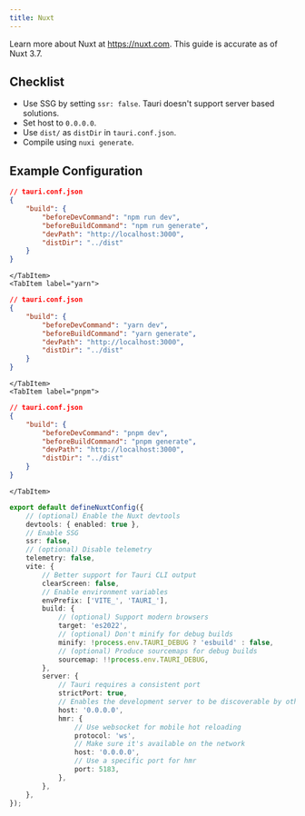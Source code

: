 ```yaml
---
title: Nuxt
---
```



Learn more about Nuxt at https://nuxt.com. This guide is accurate as of Nuxt 3.7.

## Checklist

- Use SSG by setting `ssr: false`. Tauri doesn't support server based solutions.
- Set host to `0.0.0.0`.
- Use `dist/` as `distDir` in `tauri.conf.json`.
- Compile using `nuxi generate`.

## Example Configuration

<Tabs>
	<TabItem label="npm">
	
```json
// tauri.conf.json
{
	"build": {
		"beforeDevCommand": "npm run dev",
		"beforeBuildCommand": "npm run generate",
		"devPath": "http://localhost:3000",
		"distDir": "../dist"
	}
}
```
	
	</TabItem>
	<TabItem label="yarn">
	
```json
// tauri.conf.json
{
	"build": {
		"beforeDevCommand": "yarn dev",
		"beforeBuildCommand": "yarn generate",
		"devPath": "http://localhost:3000",
		"distDir": "../dist"
	}
}
```
	
	</TabItem>
	<TabItem label="pnpm">
	
```json
// tauri.conf.json
{
	"build": {
		"beforeDevCommand": "pnpm dev",
		"beforeBuildCommand": "pnpm generate",
		"devPath": "http://localhost:3000",
		"distDir": "../dist"
	}
}
```
	
	</TabItem>
</Tabs>

```ts
export default defineNuxtConfig({
	// (optional) Enable the Nuxt devtools
	devtools: { enabled: true },
	// Enable SSG
	ssr: false,
	// (optional) Disable telemetry
	telemetry: false,
	vite: {
		// Better support for Tauri CLI output
		clearScreen: false,
		// Enable environment variables
		envPrefix: ['VITE_', 'TAURI_'],
		build: {
			// (optional) Support modern browsers
			target: 'es2022',
			// (optional) Don't minify for debug builds
			minify: !process.env.TAURI_DEBUG ? 'esbuild' : false,
			// (optional) Produce sourcemaps for debug builds
			sourcemap: !!process.env.TAURI_DEBUG,
		},
		server: {
			// Tauri requires a consistent port
			strictPort: true,
			// Enables the development server to be discoverable by other devices for mobile development
			host: '0.0.0.0',
			hmr: {
				// Use websocket for mobile hot reloading
				protocol: 'ws',
				// Make sure it's available on the network
				host: '0.0.0.0',
				// Use a specific port for hmr
				port: 5183,
			},
		},
	},
});
```

